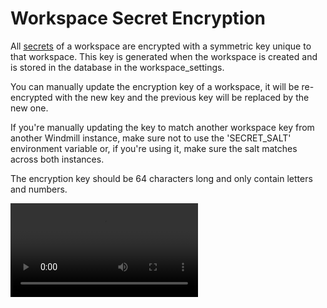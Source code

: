 # Workspace Secret Encryption

All [secrets](../2_variables_and_secrets/index.mdx#secrets) of a workspace are encrypted with a symmetric key unique to that workspace. This key is generated when the workspace is created and is stored in the database in the workspace_settings.

You can manually update the encryption key of a workspace, it will be re-encrypted with the new key and the previous key will be replaced by the new one.

If you're manually updating the key to match another workspace key from another Windmill instance, make sure not to use the 'SECRET_SALT' environment variable or, if you're using it, make sure the salt matches across both instances.

The encryption key should be 64 characters long and only contain letters and numbers.

<video
	className="border-2 rounded-lg object-cover w-full h-full dark:border-gray-800"
	controls
	src="/videos/encrypt_secrets.mp4"
/>